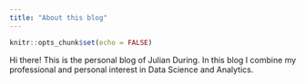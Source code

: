 ```yaml
---
title: "About this blog"
---
```


```r
knitr::opts_chunk$set(echo = FALSE)
```

Hi there! This is the personal blog of Julian During. In this blog I combine
my professional and personal interest in Data Science and Analytics.
